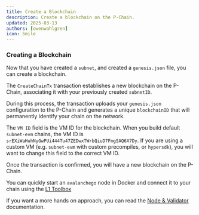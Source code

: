 ```yaml
---
title: Create a Blockchain
description: Create a blockchain on the P-Chain.
updated: 2025-03-13
authors: [owenwahlgren]
icon: Smile
---
```




### Creating a Blockchain
Now that you have created a `subnet`, and created a `genesis.json` file, you can create a blockchain.

The `CreateChainTx` transaction establishes a new blockchain on the P-Chain, associating it with your previously created `subnetID`.

During this process, the transaction uploads your `genesis.json` configuration to the P-Chain and generates a unique `blockchainID` that will permanently identify your chain on the network.


The `VM ID` field is the VM ID for the blockchain. When you build default `subnet-evm` chains, the VM ID is `srEXiWaHuhNyGwPUi444Tu47ZEDwxTWrbQiuD7FmgSAQ6X7Dy`.
If you are using a custom VM (e.g. `subnet-evm` with custom precompiles, or `hypersdk`), you will want to change this field to the correct VM ID.

<ToolboxMdxWrapper>
    <CreateChain />
</ToolboxMdxWrapper>


Once the transaction is confirmed, you will have a new blockchain on the P-Chain.

You can quickly start an `avalanchego` node in Docker and connect it to your chain using the [L1 Toolbox](https://build.avax.network/tools/l1-toolbox#avalanchegoDocker)

If you want a more hands on approach, you can read the [Node & Validator](/docs/nodes) documentation.    


